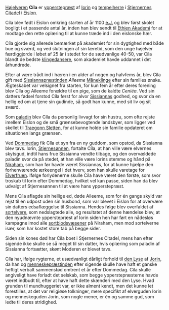 {{title:Cíla}}
{{author:Laura Holmegaard}}
{{timestamp:2010-08-11T11:58:07Z}}
{{copyright:Cíla}}
[[Højelver|Højelveren]] '''Cíla''' er [[ypperstepræst]] af [[Iorin]] og [[tempelherre]] i [[Stjernernes Citadel]] i [[Eislon]].

Cíla blev født i Eislon omkring starten af år 1100 [[e.J.]] og blev først skolet bogligt i et passende antal år, inden han blev sendt til [[Ethien Akademi]] for at modtage den rette oplæring til at kunne træde ind i den eislonske hær.

Cíla gjorde sig allerede bemærket på akademiet for sin dygtighed med både bue og sværd, og ved slutningen af sin læretid, som den unge højelver færdiggjorde i løbet af 25 år i stedet for de sædvanlige 40-50, var Cíla blandt de bedste [[klingedanser|klingedansere]], som akademiet havde uddannet i det århundrede.

Efter at være trådt ind i hæren i en alder af nogen og halvfems år, blev Cíla gift med [[præstinde|Sissiannapræstinden]] ''Aileeme'' [[Måneklinge]] efter sin families ønske. Ægteskabet var velsignet fra starten, for kun fem år efter deres forening blev Cíla og Aileeme forældre til en pige, som de kaldte ''Ceniéa''. Ved sin datters fødsel forstod Cíla først for alvor [[Sissianna|Sissiannas]] godhed, og svor da en hellig ed om at tjene sin gudinde, så godt han kunne, med sit liv og sit sværd.

Som [[paladin]] blev Cíla da personlig livvagt for sin hustru, som ofte rejste imellem Eislon og de små grænsebevogtende landsbyer, som ligger ved skellet til [[Traegonn Sletten]], for at kunne holde sin familie opdateret om situationen langs grænsen.

Ved [[Dommedag]] fik Cíla et syn fra en ny guddom, som opstod, da Sissianna blev tavs. Iorin, [[Stjernesønnen]], fortalte Cíla, at han ville være elvernes skytsgud, indtil hans frue Sissianna vendte tilbage, og den overvældede paladin svor da på stedet, at han ville være Iorins stemme og hånd på [[Niraham]], som han før havde været Sissiannas, for at kunne hjælpe den forhenværende ærkeengel i det hverv, som han skulle varetage for [[Elverfruen]]. Ifølge forlydenerne skulle Cíla have været den første, som svor troskab til Iorin efter Dommedag, hvilket vel kan passe, siden han da blev udvalgt af Stjernesønnen til at være hans ypperstepræst.

Mens Cíla aflagde sin hellige ed, døde Aileeme, som for én gangs skyld var rejst til en udpost uden sin husbond, som var blevet i Eislon for at overvære sin datters edsaflæggelse til Sissianna. Hendes følge blev overfaldet af [[sortelver|sortelvere]], som nedslagtede alle, og resultatet af denne hændelse blev, at den nyudnævnte ypperstepræst af Iorin siden hen har ført en nådesløs kampagne imod alle [[sortblodsvæsen|sortblodsvæsener]] på Niraham, men mod sortelverne især, som har kostet store tab på begge sider.

Siden sin kones død har Cíla boet i Stjernernes Citadel, mens han efter sigende ikke skulle se så meget til sin datter, hvis oplæring som paladin af Sissianna fortsætter, skønt Moderen er blevet tavs.

Cíla har, ifølge rygterne, et usædvanligt dårligt forhold til [[den Lyse]] af [[Jorin]], da han og [[menneske|menneskepræstinden]] efter sigende skulle have haft et ganske heftigt verbalt sammenstød omtrent et år efter Dommedag. Cíla skulle angiveligt have forladt det selskab, som begge ypperstepræsterne havde været indbudt til, efter at have haft dette skænderi med den Lyse. Hvad grunden til mundhuggeriet var, er ikke alment kendt, men det kunne let forestilles, at det var religiøse tolkninger, mere specifikt af elverguden Iorin og menneskeguden Jorin, som nogle mener, er én og samme gud, som ledte til deres stridighed.